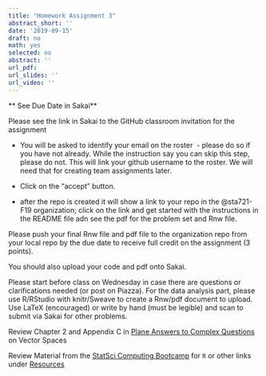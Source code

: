 ```yaml
---
title: "Homework Assignment 3"
abstract_short: ''
date: '2019-09-15'
draft: no
math: yes
selected: no
abstract: ''
url_pdf:
url_slides: ''
url_video: ''
---
```


** See Due Date in Sakai**

Please see the link in Sakai to the GitHub classroom invitation for the assignment

* You will be asked to identify your email on the roster  - please do so if you have not already. While the instruction say you can skip this step, please do not. This will link your github username to the roster. We will need that for creating team assignments later.

* Click on the "accept" button.

* after the repo is created it will show a link to your repo in the @sta721-F19 organization; click on the link and get started with the instructions in the README file adn see the pdf for the problem set and Rnw file.



Please push your final Rnw file and pdf file to the organization repo from your local repo by the due date to receive full credit on the assignment (3 points).

You should also upload your code and pdf onto Sakai.


Please start before class on Wednesday in case there are questions or clarifications needed (or post on Piazza).  For the data analysis part, please use R/RStudio with knitr/Sweave to create a  Rnw/pdf document to upload.   Use LaTeX (encouraged) or write by hand (must be legible) and scan to submit via Sakai for other problems.


Review Chapter 2 and Appendix C in [Plane Answers to Complex Questions](http://getitatduke.library.duke.edu/?sid=sersol&SS_jc=TC0000508493&title=Plane%20Answers%20to%20Complex%20Questions%3A%20The%20Theory%20of%20Linear%20Models) on Vector Spaces 

Review Material from the [StatSci Computing Bootcamp](https://github.com/shawnsanto/computing-bootcamp-2019) for `R` or other links under [Resources](/#resources)
